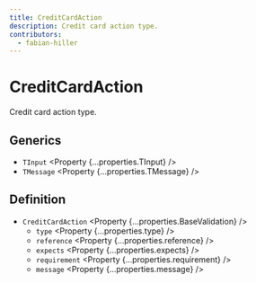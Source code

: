 ```yaml
---
title: CreditCardAction
description: Credit card action type.
contributors:
  - fabian-hiller
---
```



# CreditCardAction

Credit card action type.

## Generics

- `TInput` <Property {...properties.TInput} />
- `TMessage` <Property {...properties.TMessage} />

## Definition

- `CreditCardAction` <Property {...properties.BaseValidation} />
  - `type` <Property {...properties.type} />
  - `reference` <Property {...properties.reference} />
  - `expects` <Property {...properties.expects} />
  - `requirement` <Property {...properties.requirement} />
  - `message` <Property {...properties.message} />

